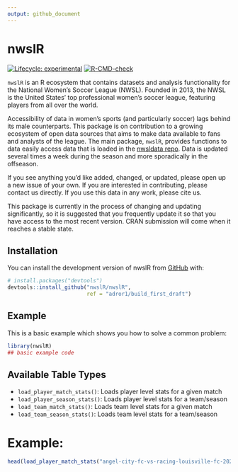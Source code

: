 ```yaml
---
output: github_document
---
```


<!-- README.md is generated from README.Rmd. Please edit that file -->

# nwslR

<!-- badges: start -->
[![Lifecycle: experimental](https://img.shields.io/badge/lifecycle-experimental-orange.svg)](https://www.tidyverse.org/lifecycle/#experimental) [![R-CMD-check](https://github.com/nwslR/nwslR/actions/workflows/R-CMD-check.yaml/badge.svg)](https://github.com/nwslR/nwslR/actions/workflows/R-CMD-check.yaml)
<!-- badges: end -->

`nwslR` is an R ecosystem that contains datasets and analysis functionality for the National Women’s Soccer League (NWSL). Founded in 2013, the NWSL is the United States’ top professional women’s soccer league, featuring players from all over the world.

Accessibility of data in women's sports (and particularly soccer) lags behind its male counterparts. This package is on contribution to a growing ecosystem of open data sources that aims to make data available to fans and analysts of the league. The main package, `nwslR`, provides functions to data easily access data that is loaded in the [nwsldata repo](https://github.com/nwslR/nwsldata). Data is updated several times a week during the season and more sporadically in the offseason. 

If you see anything you'd like added, changed, or updated, please open up a new issue of your own. If you are interested in contributing, please contact us directly. If you use this data in any work, please cite us. 

This package is currently in the process of changing and updating significantly, so it is suggested that you frequently update it so that you have access to the most recent version. CRAN submission will come when it reaches a stable state. 


## Installation

You can install the development version of nwslR from [GitHub](https://github.com/) with:

``` r
# install.packages("devtools")
devtools::install_github("nwslR/nwslR", 
                         ref = "adror1/build_first_draft")
```

## Example

This is a basic example which shows you how to solve a common problem:

```r
library(nwslR)
## basic example code
```

## Available Table Types

- `load_player_match_stats()`: Loads player level stats for a given match
- `load_player_season_stats()`: Loads player level stats for a team/season
- `load_team_match_stats()`: Loads team level stats for a given match
- `load_team_season_stats()`: Loads team level stats for a team/season


# Example:
```r
head(load_player_match_stats("angel-city-fc-vs-racing-louisville-fc-2022-09-25"))
```
